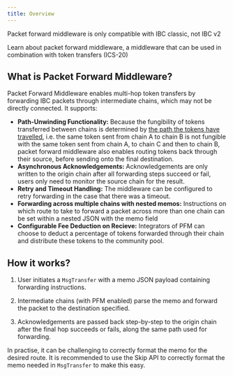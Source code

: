 ```yaml
---
title: Overview
---
```


<Warning>
Packet forward middleware is only compatible with IBC classic, not IBC v2
</Warning>

Learn about packet forward middleware, a middleware that can be used in combination with token transfers (ICS-20)

## What is Packet Forward Middleware?

Packet Forward Middleware enables multi-hop token transfers by forwarding IBC packets through intermediate chains, which may not be directly connected. It supports:

* **Path-Unwinding Functionality:**
  Because the fungibility of tokens transferred between chains is determined by [the path the tokens have travelled](/docs/ibc/next/02-apps/01-transfer/overview/#denomination-trace), i.e. the same token sent from chain A to chain B is not fungible with the same token sent from chain A, to chain C and then to chain B, packet forward middleware also enables routing tokens back through their source, before sending onto the final destination.
* **Asynchronous Acknowledgements:**
  Acknowledgements are only written to the origin chain after all forwarding steps succeed or fail, users only need to monitor the source chain for the result.
* **Retry and Timeout Handling:**
  The middleware can be configured to retry forwarding in the case that there was a timeout.
* **Forwarding across multiple chains with nested memos:**
  Instructions on which route to take to forward a packet across more than one chain can be set within a nested JSON with the memo field
* **Configurable Fee Deduction on Recieve:**
  Integrators of PFM can choose to deduct a percentage of tokens forwarded through their chain and distribute these tokens to the community pool.

## How it works?

1. User initiates a `MsgTransfer` with a memo JSON payload containing forwarding instructions.

2. Intermediate chains (with PFM enabled) parse the memo and forward the packet to the destination specified.

3. Acknowledgements are passed back step-by-step to the origin chain after the final hop succeeds or fails, along the same path used for forwarding.

In practise, it can be challenging to correctly format the memo for the desired route. It is recommended to use the Skip API to correctly format the memo needed in `MsgTransfer` to make this easy.
